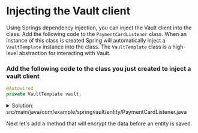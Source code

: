 # Injecting the Vault client

Using Springs dependency injection, you can inject the Vault client into the class. 
Add the following code to the `PaymentCardListener` class.  When an instance of 
this class is created Spring will automatically inject a `VaultTemplate` instance 
into the class. The `VaultTemplate` class is a high-level abstraction for interacting with Vault.

### Add the following code to the class you just created to inject a vault client

```java
@Autowired
private VaultTemplate vault;
```

<p>
<details>
  <summary style=\{{ fontSize: '18px', color: 'rgb(84, 128, 178)', fontWeight: 'medium' }} >Solution: src/main/java/com/example/springvault/entity/PaymentCardListener.java</summary>

```java
package com.example.springvault.entity;

import org.springframework.beans.factory.annotation.Autowired;
import org.springframework.vault.core.VaultTemplate;

public class PaymentCardListener {

  @Autowired
  private VaultTemplate vault;

}
```

</details>
</p>

Next let's add a method that will encrypt the data before an entity is saved.
